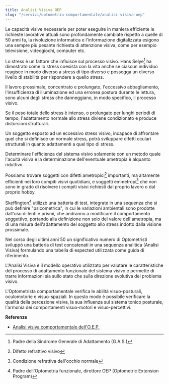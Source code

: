 ```yaml
---
title: Analisi Visiva OEP
slug: "/servizi/optometria-comportamentale/analisi-visiva-oep"
---
```


Le capacità visive necessarie per poter eseguire in maniera efficiente le richieste lavorative attuali sono profondamente cambiate rispetto a quelle di 50 anni fa, la rivoluzione informatica e l'informazione digitalizzata esigono una sempre più pesante richiesta di attenzione visiva, come per esempio televisione, videogiochi, computer etc.

Lo stress è un fattore che influisce sul processo visivo. Hans Selye[^1] ha dimostrato come lo stress coesista con la vita anche se ciascun individuo reagisce in modo diverso a stress di tipo diverso e possegga un diverso livello di stabilità per rispondere a quello stress.

Il lavoro prossimale, concentrato e prolungato, l'eccessivo abbagliamento, l'insufficienza di illuminazione ed una erronea postura durante le lettura, sono alcuni degli stress che danneggiano, in modo specifico, il processo visivo.

Se il peso totale dello stress è intenso, o prolungato per lunghi periodi di tempo, l'adattamento normale allo stress diviene condizionato e produce distorsioni strutturali.

Un soggetto esposto ad un eccessivo stress visivo, incapace di affrontare quel che si definisce un normale stress, potrà sviluppare difetti oculari strutturali in quanto adattamenti a quel tipo di stress.

Determinare l'efficienza del sistema visivo solamente con un metodo quale l'acuità visiva e la determinazione dell'eventuale ametropia è alquanto riduttivo.

Possiamo trovare soggetti con difetti ametropici[^2] importanti, ma altamente efficienti nei loro compiti visivi quotidiani, e soggetti emmetropi[^3] che non sono in grado di risolvere i compiti visivi richiesti dal proprio lavoro o dal proprio hobby.

Skeffington[^4] utilizzò una batteria di test, integrate in una sequenza che si può definire "psicometrica", in cui le variazioni ambientali sono prodotte dall'uso di lenti e prismi, che andranno a modificare il comportamento soggettivo, portando alla  definizione non solo del valore dell'ametropia, ma di una misura dell'adattamento del soggetto allo stress indotto dalla visione prossimale.

Nel corso degli ultimi anni 50 un significativo numero di Optometristi sviluppò una batteria di test concatenati in una sequenza analitica (Analisi Visiva) formulando una tabella di espected utilizzata come guida di riferimento.

L'Analisi Visiva è il modello operativo utilizzato per  valutare le caratteristiche del processo di adattamento funzionale del sistema visivo e permette di trarre informazioni sia sullo stato che sulla direzione evolutiva del problema visivo.

L'Optometrista comportamentale verifica le abilità visuo-posturali, oculomotorie e visuo-spaziali. In questo modo è possibile verificare la qualità della percezione visiva, la sua influenza sul sistema tonico posturale, l'armonia dei comportamenti visuo-motori e visuo-percettivi.

**Referenze**
- [Analisi visiva comportamentale dell'O.E.P.](/downloads/Euvision-Numero1-2005_web.pdf)

[^1]: Padre della Sindrome Generale di Adattamento (G.A.S.)
[^2]: Difetto refrattivo visivo
[^3]: Condizione refrattiva dell'occhio normale
[^4]: Padre dell'Optometria funzionale, direttore OEP (Optometric Extension Program)
